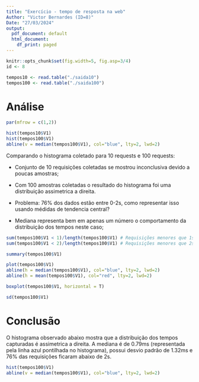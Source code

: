 ```yaml
---
title: "Exercício - tempo de resposta na web"
Author: "Victor Bernardes (ID=8)"
Date: "27/03/2024"
output:
  pdf_document: default
  html_document:
    df_print: paged
---
```


```r
knitr::opts_chunk$set(fig.width=5, fig.asp=3/4)
id <- 8

tempos10 <- read.table("./saida10")
tempos100 <- read.table("./saida100")
```

# Análise

```r

par(mfrow = c(1,2))

hist(tempos10$V1)
hist(tempos100$V1)
abline(v = median(tempos100$V1), col="blue", lty=2, lwd=2)

```

Comparando o histograma coletado para 10 requests e 100 requests:

-   Conjunto de 10 requisições coletadas se mostrou inconclusiva devido a poucas amostras;

-   Com 100 amostras coletadas o resultado do histograma foi uma distribuição assimetrica a direita.

-   Problema: 76% dos dados estão entre 0-2s, como representar isso usando médidas de tendencia central?

-   Mediana representa bem em apenas um número o comportamento da distribuição dos tempos neste caso;

```r
sum(tempos100$V1 < 1)/length(tempos100$V1) # Requisições menores que 1s
sum(tempos100$V1 < 2)/length(tempos100$V1) # Requisições menores que 2s

summary(tempos100$V1)

plot(tempos100$V1)
abline(h = median(tempos100$V1), col="blue", lty=2, lwd=2)
abline(h = mean(tempos100$V1), col="red", lty=2, lwd=2)

boxplot(tempos100$V1, horizontal = T)
```

```r
sd(tempos100$V1)
```


# Conclusão

O histograma observado abaixo mostra que a distribuição dos tempos capturadas é assimetrica a direita. A mediana é de 0.79ms (representada pela linha azul pontilhada no histograma), possui desvio padrão de 1.32ms e 76% das requisições ficaram abaixo de 2s.

```r
hist(tempos100$V1)
abline(v = median(tempos100$V1), col="blue", lty=2, lwd=2)
```
